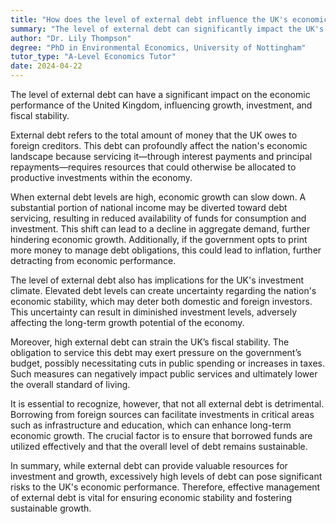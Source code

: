 ```yaml
---
title: "How does the level of external debt influence the UK's economic performance?"
summary: "The level of external debt can significantly impact the UK's economic performance, affecting growth, investment, and fiscal stability."
author: "Dr. Lily Thompson"
degree: "PhD in Environmental Economics, University of Nottingham"
tutor_type: "A-Level Economics Tutor"
date: 2024-04-22
---
```


The level of external debt can have a significant impact on the economic performance of the United Kingdom, influencing growth, investment, and fiscal stability.

External debt refers to the total amount of money that the UK owes to foreign creditors. This debt can profoundly affect the nation's economic landscape because servicing it—through interest payments and principal repayments—requires resources that could otherwise be allocated to productive investments within the economy.

When external debt levels are high, economic growth can slow down. A substantial portion of national income may be diverted toward debt servicing, resulting in reduced availability of funds for consumption and investment. This shift can lead to a decline in aggregate demand, further hindering economic growth. Additionally, if the government opts to print more money to manage debt obligations, this could lead to inflation, further detracting from economic performance.

The level of external debt also has implications for the UK's investment climate. Elevated debt levels can create uncertainty regarding the nation's economic stability, which may deter both domestic and foreign investors. This uncertainty can result in diminished investment levels, adversely affecting the long-term growth potential of the economy.

Moreover, high external debt can strain the UK’s fiscal stability. The obligation to service this debt may exert pressure on the government’s budget, possibly necessitating cuts in public spending or increases in taxes. Such measures can negatively impact public services and ultimately lower the overall standard of living.

It is essential to recognize, however, that not all external debt is detrimental. Borrowing from foreign sources can facilitate investments in critical areas such as infrastructure and education, which can enhance long-term economic growth. The crucial factor is to ensure that borrowed funds are utilized effectively and that the overall level of debt remains sustainable.

In summary, while external debt can provide valuable resources for investment and growth, excessively high levels of debt can pose significant risks to the UK's economic performance. Therefore, effective management of external debt is vital for ensuring economic stability and fostering sustainable growth.
    
